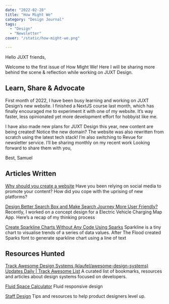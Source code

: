 ```yaml
---
date: "2022-02-28"
title: "How Might We"
category: "Design Journal"
tags:
  - "Design"
  - "Newsletter"
cover: "/static/how-might-we.png"

---
```


Hello JUXT friends,

Welcome to the first issue of How Might We! Here I will be sharing more behind the scene & reflection while working on JUXT Design.

## Learn, Share & Advocate
First month of 2022, I have been busy learning and working on JUXT Design’s new website. I finished a NextJS course last month, which has finally encouraged me to experiment it with one of my website. It’s way faster, less opinionated yet more development effort for hobbyist like me.

I have also made new plans for JUXT Design this year, new content are being created! Notice the new domain? The website was also rewritten from scratch using the latest tech stack! I’m also switching to Revue for newsletter service. I’ll be sharing monthly on my recent work
Looking forward to share them with you,

Best,
Samuel

## Articles Written

[Why should you create a website](https://juxtdesign.cc/guides/why-should-you-create-a-website/)
Have you been relying on social media to promote your content? How did you cope with the uprising of new platforms?

[Design Better Search Box and Make Search Journey More User Friendly?](https://juxtdesign.cc/guides/design-better-search-box-and-make-search-journey-more-user-friendly/)
Recently, I worked on a concept design for a Electric Vehicle Charging Map App. Here’s a recap of my thinking process

[Create Sparkline Charts Without Any Code Using Sparks](https://juxtdesign.cc/guides/create-sparkline-charts-without-any-code-using-sparks/)
Sparkline is a tiny chart to visualise trends of a series of data values. After The Flood created Sparks font to generate sparkline chart using a line of text


## Resources Hunted

[Track Awesome Design Systems (klaufel/awesome-design-systems) Updates Daily | Track Awesome List](https://www.trackawesomelist.com/klaufel/awesome-design-systems/)
A curated list of bookmarks, resources and articles about design systems focused on developers.

[Fluid Space Calculator](https://utopia.fyi/space/calculator/)
Fluid responsive design

[Staff Design](https://staff.design/resources)
Tips and resources to help product designers level up.


